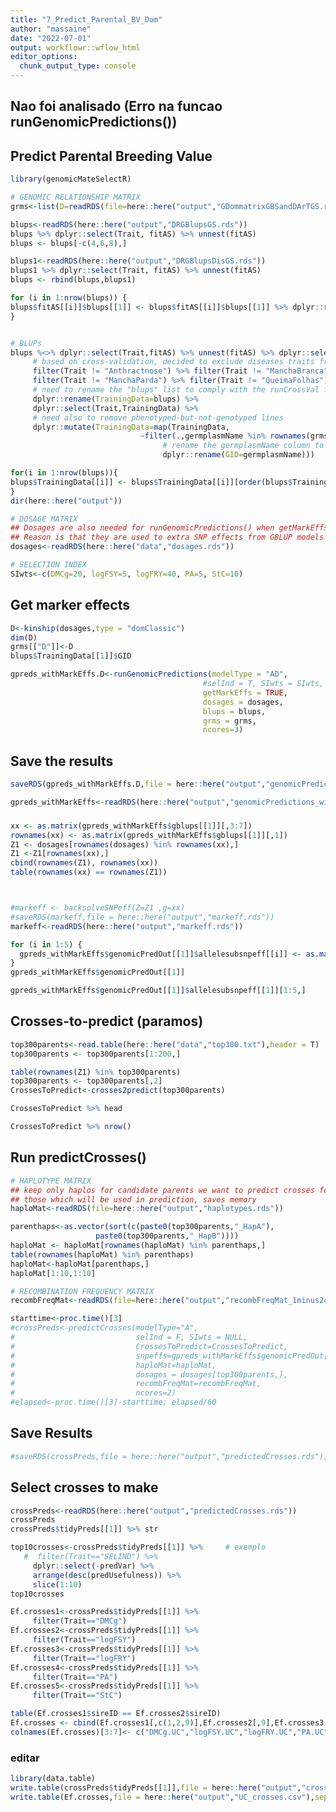 ```yaml
---
title: "7_Predict_Parental_BV_Dom"
author: "massaine"
date: "2022-07-01"
output: workflowr::wflow_html
editor_options:
  chunk_output_type: console
---
```


## Nao foi analisado (Erro na funcao runGenomicPredictions())

## Predict Parental Breeding Value
```r
library(genomicMateSelectR)

# GENOMIC RELATIONSHIP MATRIX
grms<-list(D=readRDS(file=here::here("output","GDommatrixGBSandDArTGS.rds")))

blups<-readRDS(here::here("output","DRGBlupsGS.rds"))
blups %>% dplyr::select(Trait, fitAS) %>% unnest(fitAS)
blups <- blups[-c(4,6,8),]

blups1<-readRDS(here::here("output","DRGBlupsDisGS.rds"))
blups1 %>% dplyr::select(Trait, fitAS) %>% unnest(fitAS)
blups <- rbind(blups,blups1)

for (i in 1:nrow(blups)) {
blups$fitAS[[i]]$blups[[1]] <- blups$fitAS[[i]]$blups[[1]] %>% dplyr::rename(germplasmName = GID)
}


# BLUPs
blups %<>% dplyr::select(Trait,fitAS) %>% unnest(fitAS) %>% dplyr::select(Trait,blups) %>% 
     # based on cross-validation, decided to exclude diseases traits from this analysis
     filter(Trait != "Anthractnose") %>% filter(Trait != "ManchaBranca") %>% 
     filter(Trait != "ManchaParda") %>% filter(Trait != "QueimaFolhas") %>% 
     # need to rename the "blups" list to comply with the runCrossVal function
     dplyr::rename(TrainingData=blups) %>% 
     dplyr::select(Trait,TrainingData) %>% 
     # need also to remove phenotyped-but-not-genotyped lines
     dplyr::mutate(TrainingData=map(TrainingData,
                             ~filter(.,germplasmName %in% rownames(grms$D)) %>% 
                                  # rename the germplasmName column to GID
                                  dplyr::rename(GID=germplasmName)))

for(i in 1:nrow(blups)){
blups$TrainingData[[i]] <- blups$TrainingData[[i]][order(blups$TrainingData[[i]]$GID),]
}
dir(here::here("output"))

# DOSAGE MATRIX
## Dosages are also needed for runGenomicPredictions() when getMarkEffs=TRUE
## Reason is that they are used to extra SNP effects from GBLUP models
dosages<-readRDS(here::here("data","dosages.rds"))

# SELECTION INDEX
SIwts<-c(DMCg=20, logFSY=5, logFRY=40, PA=5, StC=10)

```

## Get marker effects
```r
D<-kinship(dosages,type = "domClassic")
dim(D)
grms[["D"]]<-D
blups$TrainingData[[1]]$GID

gpreds_withMarkEffs.D<-runGenomicPredictions(modelType = "AD", 
                                           #selInd = T, SIwts = SIwts,
                                           getMarkEffs = TRUE,
                                           dosages = dosages,
                                           blups = blups, 
                                           grms = grms,
                                           ncores=3) 

```

## Save the results
```r
saveRDS(gpreds_withMarkEffs.D,file = here::here("output","genomicPredictions_withMarkEffs.rds"))
```

```r
gpreds_withMarkEffs<-readRDS(here::here("output","genomicPredictions_withMarkEffs.rds"))
```

###
```r

xx <- as.matrix(gpreds_withMarkEffs$gblups[[1]][,3:7])
rownames(xx) <- as.matrix(gpreds_withMarkEffs$gblups[[1]][,1])
Z1 <- dosages[rownames(dosages) %in% rownames(xx),]
Z1 <-Z1[rownames(xx),]
cbind(rownames(Z1), rownames(xx))
table(rownames(xx) == rownames(Z1))



#markeff <- backsolveSNPeff(Z=Z1 ,g=xx)
#saveRDS(markeff,file = here::here("output","markeff.rds"))
markeff<-readRDS(here::here("output","markeff.rds"))

for (i in 1:5) {
  gpreds_withMarkEffs$genomicPredOut[[1]]$allelesubsnpeff[[i]] <- as.matrix(markeff[,i])
}
gpreds_withMarkEffs$genomicPredOut[[1]]


```


```r
gpreds_withMarkEffs$genomicPredOut[[1]]$allelesubsnpeff[[1]][1:5,]
```

## Crosses-to-predict (paramos)
```r
top300parents<-read.table(here::here("data","top300.txt"),header = T)
top300parents <- top300parents[1:200,]

table(rownames(Z1) %in% top300parents)
top300parents <- top300parents[,2]
CrossesToPredict<-crosses2predict(top300parents)

CrossesToPredict %>% head

CrossesToPredict %>% nrow()

```

## Run predictCrosses()
```r
# HAPLOTYPE MATRIX
## keep only haplos for candidate parents we want to predict crosses for
## those which will be used in prediction, saves memory
haploMat<-readRDS(file=here::here("output","haplotypes.rds"))

parenthaps<-as.vector(sort(c(paste0(top300parents,"_HapA"),
                   paste0(top300parents,"_HapB"))))
haploMat <- haploMat[rownames(haploMat) %in% parenthaps,]
table(rownames(haploMat) %in% parenthaps)
haploMat<-haploMat[parenthaps,]
haploMat[1:10,1:10]

# RECOMBINATION FREQUENCY MATRIX
recombFreqMat<-readRDS(file=here::here("output","recombFreqMat_1minus2c.rds"))
```


```r
starttime<-proc.time()[3]
#crossPreds<-predictCrosses(modelType="A",
#                           selInd = F, SIwts = NULL,
#                           CrossesToPredict=CrossesToPredict,
#                           snpeffs=gpreds_withMarkEffs$genomicPredOut[[1]], 
#                           haploMat=haploMat,
#                           dosages = dosages[top300parents,],
#                           recombFreqMat=recombFreqMat,
#                           ncores=2)
#elapsed<-proc.time()[3]-starttime; elapsed/60
```

## Save Results
```r
#saveRDS(crossPreds,file = here::here("output","predictedCrosses.rds"))
```

## Select crosses to make
```r
crossPreds<-readRDS(here::here("output","predictedCrosses.rds"))
crossPreds
crossPreds$tidyPreds[[1]] %>% str

```

```r
top10crosses<-crossPreds$tidyPreds[[1]] %>%     # exemplo
   #  filter(Trait=="SELIND") %>% 
     dplyr::select(-predVar) %>% 
     arrange(desc(predUsefulness)) %>% 
     slice(1:10)
top10crosses

Ef.crosses1<-crossPreds$tidyPreds[[1]] %>% 
     filter(Trait=="DMCg")  
Ef.crosses2<-crossPreds$tidyPreds[[1]] %>% 
     filter(Trait=="logFSY")
Ef.crosses3<-crossPreds$tidyPreds[[1]] %>% 
     filter(Trait=="logFRY")
Ef.crosses4<-crossPreds$tidyPreds[[1]] %>% 
     filter(Trait=="PA")
Ef.crosses5<-crossPreds$tidyPreds[[1]] %>% 
     filter(Trait=="StC")

table(Ef.crosses1$sireID == Ef.crosses2$sireID)
Ef.crosses <- cbind(Ef.crosses1[,c(1,2,9)],Ef.crosses2[,9],Ef.crosses3[,9],Ef.crosses4[,9],Ef.crosses5[,9])
colnames(Ef.crosses)[3:7]<- c("DMCg.UC","logFSY.UC","logFRY.UC","PA.UC","StC.UC")


```

### editar
```r
library(data.table)
write.table(crossPreds$tidyPreds[[1]],file = here::here("output","crossPreds.csv"),sep=",",quote = FALSE)
write.table(Ef.crosses,file = here::here("output","UC_crosses.csv"),sep=",",quote = FALSE)


```
